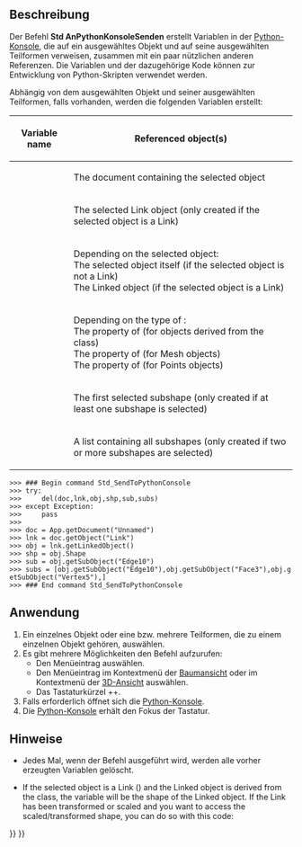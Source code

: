 <languages/>

{{Docnav/de
|[[Std_Delete/de|Löschen]]
|[[Std_Placement/de|Positionierung]]
|[[Std_Edit_Menu/de|Std Menü Bearbeiten]]
|IconL=Std_Delete.svg
|IconR=Std_Placement.svg
|IconC=Freecad.svg
}}

{{GuiCommand/de
|Name=Std SendToPythonConsole
|Name/de=Std AnPythonKonsoleSenden
|MenuLocation=Bearbeiten →  An Python-Konsole senden
|Workbenches=Alle
|Shortcut={{KEY|Ctrl}}+{{KEY|Shift}}+{{KEY|P}}
|Version=0.19
}}

<span id="Description"></span>
==Beschreibung==

Der Befehl '''Std AnPythonKonsoleSenden''' erstellt Variablen in der [[Python_console/de|Python-Konsole]], die auf ein ausgewähltes Objekt und auf seine ausgewählten Teilformen verweisen, zusammen mit ein paar nützlichen anderen Referenzen. Die Variablen und der dazugehörige Kode können zur Entwicklung von Python-Skripten verwendet werden.

Abhängig von dem ausgewählten Objekt und seiner ausgewählten Teilformen, falls vorhanden, werden die folgenden Variablen erstellt:

{| class="wikitable"
|-
! Variable name !! Referenced object(s)
|-
| {{Incode|doc}} || The document containing the selected object
|-
| {{Incode|lnk}} || The selected Link object (only created if the selected object is a Link)
|-
| {{Incode|obj}} || Depending on the selected object:<br>
The selected object itself (if the selected object is not a Link)<br>
The Linked object (if the selected object is a Link)<br>
|-
| {{Incode|shp}} || Depending on the type of {{Incode|obj}}:<br>
The {{Incode|Shape}} property of {{Incode|obj}} (for objects derived from the {{Incode|Part::Feature}} class)<br>
The {{Incode|Mesh}} property of {{Incode|obj}} (for Mesh objects)<br>
The {{Incode|Points}} property of {{Incode|obj}} (for Points objects)
|-
| {{Incode|sub}} || The first selected subshape (only created if at least one subshape is selected)
|-
| {{Incode|subs}} || A list containing all subshapes (only created if two or more subshapes are selected)
|}

 >>> ### Begin command Std_SendToPythonConsole
 >>> try:
 >>>     del(doc,lnk,obj,shp,sub,subs)
 >>> except Exception:
 >>>     pass
 >>> 
 >>> doc = App.getDocument("Unnamed")
 >>> lnk = doc.getObject("Link")
 >>> obj = lnk.getLinkedObject()
 >>> shp = obj.Shape
 >>> sub = obj.getSubObject("Edge10")
 >>> subs = [obj.getSubObject("Edge10"),obj.getSubObject("Face3"),obj.getSubObject("Vertex5"),]
 >>> ### End command Std_SendToPythonConsole
{{Caption|Beispielausgabe: Eine Kante, eine Fläche und ein Eckpunkt eines [[Part_Box/de|Part Quaders]] wurden ausgewählt}}

<span id="Usage"></span>
==Anwendung==

# Ein einzelnes Objekt oder eine bzw. mehrere Teilformen, die zu einem einzelnen Objekt gehören, auswählen.
# Es gibt mehrere Möglichkeiten den Befehl aufzurufen:
#* Den Menüeintrag {{MenuCommand|Bearbeiten → [[Image:Std_SendToPythonConsole.svg|16px]] An Python-Konsole senden}} auswählen.
#* Den Menüeintrag {{MenuCommand|[[Image:Std_SendToPythonConsole.svg|16px]] An Python-Konsole senden}} im Kontextmenü der [[Tree_View/de|Baumansicht]] oder im Kontextmenü der [[3D_View/de|3D-Ansicht]] auswählen.
#* Das Tastaturkürzel {{KEY|Strg}}+{{KEY|Shift}}+{{KEY|P}}.
# Falls erforderlich öffnet sich die [[Python_Console/de|Python-Konsole]].
# Die [[Python_Console/de|Python-Konsole]] erhält den Fokus der Tastatur.

<span id="Notes"></span>
==Hinweise==

* Jedes Mal, wenn der Befehl ausgeführt wird, werden alle vorher erzeugten Variablen gelöscht.

* If the selected object is a Link ({{Incode|App::Link}}) and the Linked object is derived from the {{Incode|Part::Feature}} class, the {{Incode|shp}} variable will be the shape of the Linked object. If the Link has been transformed or scaled and you want to access the scaled/transformed shape, you can do so with this code:

: {{Code|code=lnk_shp = Part.getShape(lnk)}}


{{Docnav/de
|[[Std_Delete/de|Löschen]]
|[[Std_Placement/de|Positionierung]]
|[[Std_Edit_Menu/de|Std Menü Bearbeiten]]
|IconL=Std_Delete.svg
|IconR=Std_Placement.svg
|IconC=Freecad.svg
}}

{{Std_Base_navi{{#translation:}}}}
{{Userdocnavi{{#translation:}}}}